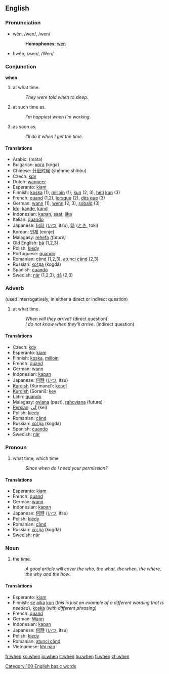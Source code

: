 ==English==

{{rank|will|no|them|50|when|if|there|more}}

===Pronunciation===
*wĕn, /wen/, /wen/
*:'''Homophones''': [[wen]]
*hwĕn, /ʍen/, /Wen/

===Conjunction===
'''when'''
#at what time.
#:''They were told when to sleep''.
#at such time as.
#:''I’m happiest when I’m working''.
#as soon as.
#:''I’ll do it when I get the time''.

==== Translations ====
*Arabic: {{ARchar|[[متى]]}} (máta)
*Bulgarian: [[кога]] (koga)
*Chinese: [[什麽时候]] (shénme shíhòu)
*Czech: [[kdy]]
*Dutch: [[wanneer]]
*Esperanto: [[kiam]]
*Finnish: [[koska]] (1), [[milloin]] (1), [[kun]] (2, 3), [[heti]] [[kun]] (3)
*French: [[quand]] (1,2), [[lorsque]] (2), [[dès que]] (3)
*German: [[wann]] (1), [[wenn]] (2, 3), [[sobald]] (3)
*[[Ido]]: [[kande]], [[kand]]
*Indonesian: [[kapan]], [[saat]], [[jika]]
*Italian: [[quando]]
*Japanese: [[何時]] ([[いつ]], itsu), [[時]] ([[とき]], toki)
*Korean: [[언제]] (eonje)
*Malagasy: [[rehefa]] ''(future)''
*Old English: [[þa|þā]] (1,2,3)
*Polish: [[kiedy]]
*Portuguese: [[quando]]
*Romanian: [[când]] (1,2,3), [[atunci când]] (2,3)
*Russian: [[когда]] (kogdá)
*Spanish: [[cuando]]
*Swedish: [[när]] (1,2,3), [[då]] (2,3)

===Adverb===
(used interrogatively, in either a direct or indirect question)
#at what time.
#:''When will they arrive''? (direct question)
#:''I do not know when they'll arrive''. (indirect question)

==== Translations ====
*Czech: [[kdy]]
*Esperanto: [[kiam]]
*Finnish: [[koska]], [[milloin]]
*French: [[quand]]
*German: [[wann]]
*Indonesian: [[kapan]]
*Japanese: [[何時]] ([[いつ]], itsu)
*[[Kurdish]] (Kurmancî): [[kengî]]
*[[Kurdish]] (Soranî): [[key]]
*Latin: [[quando]]
*Malagasy: [[ovìana]] (past), [[:mg:rahoviana|rahoviana]] (future)
*[[Persian]]: [[كَی]] (kei)
*Polish: [[kiedy]]
*Romanian: [[când]]
*Russian: [[когда]] (kogdá)
*Spanish: [[cuando]]
*Swedish: [[när]]

===Pronoun===
#what time; which time
#:''Since when do I need your permission?''

==== Translations ====
*Esperanto: [[kiam]]
*French: [[quand]]
*German: [[wann]]
*Indonesian: [[kapan]]
*Japanese: [[何時]] ([[いつ]], itsu)
*Polish: [[kiedy]]
*Romanian: [[când]] 
*Russian: [[когда]] (kogdá)
*Swedish: [[när]]

===Noun===
#the time.
#:''A good article will cover the who, the what, the when, the where, the why and the how''.

==== Translations ====
*Esperanto: [[kiam]]
*Finnish: [[se#Finnish|se]] [[aika]] [[kun]] (''this is just an example of a different wording that is needed''), [[koska]] (''with different phrasing'')
*French: [[quand]] {{m}}
*German: [[Wann]] {{n}}
*Indonesian: [[kapan]]
*Japanese: [[何時]] ([[いつ]], itsu)
*Polish: [[kiedy]]
*Romanian: [[atunci când]]
*Vietnamese: [[khi nào]]

[[Category:100 English basic words]]

[[fr:when]]
[[ko:when]]
[[io:when]]
[[it:when]]
[[hu:when]]
[[fi:when]]
[[zh:when]]